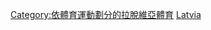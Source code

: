 {{Catnav|頁面分類|各種主題的頁面分類|按國家分類|各國體育|拉脫維亞體育}}
{{Catnav|頁面分類|各種主題的頁面分類|按國家分類|各國體育|各國足球}}
{{Catnav|頁面分類|...|球類運動|足球|各國足球}}
{{Catnav|頁面分類|...|体育|各國體育|拉脫維亞體育}}
{{Catnav|頁面分類|...|体育|各國體育|各國足球}}
{{Commons category|Association football in Latvia}}

[[Category:依體育運動劃分的拉脫維亞體育|Category:依體育運動劃分的拉脫維亞體育]]
[[Category:歐洲各國足球|Latvia]]